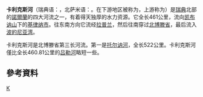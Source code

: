 {{Infobox_river |
  river_name = 卡利克斯河 |
  image_name = OvermorjarvFromKalixRiver200607.JPG|
  caption = |
  length = 460.65 km[http://www.smhi.se/sgn0102/n0204/vdragreg.pdf] |
  elevation = |
  origin = |
  mouth = [[波的尼亚湾|波的尼亚湾]] |
  discharge = 289 m<sup>3</sup>/s <ref>{{cite web |url=http://www.secretcreeks.com/river_facts.htm?f |title=存档副本 |accessdate=2007-01-20 |deadurl=yes |archiveurl=https://web.archive.org/web/20070311012724/http://www.secretcreeks.com/river_facts.htm?f |archivedate=2007-03-11 }}</ref> |
  watershed = 18,130.1 km<sup>2</sup> <ref>{{Cite web |url=http://www.smhi.se/sgn0102/n0205/lan_haro_norrbotten.pdf |title=存档副本 |access-date=2007-01-20 |archive-url=https://web.archive.org/web/20070315092400/http://www.smhi.se/sgn0102/n0205/lan_haro_norrbotten.pdf |archive-date=2007-03-15 |dead-url=yes }}</ref> |
  basin_countries = [[瑞典|瑞典]]|
}}
'''卡利克斯河'''（瑞典语：{{lang|sv|'''Kalix älv'''}}，北萨米语：{{lang|se|'''Gáláseatnu'''}}。在下游地区被称为{{lang|sv|'''Kaihnuunväylä'''}}，上游称为{{lang|sv|'''Kaalasväylä'''}}）是[[瑞典|瑞典]]北部的[[諾爾蘭_(瑞典)|諾爾蘭]]的四大河流之一，有着得天独厚的水力资源。它全长461公里，流向[[凯布讷山|凯布讷山]]下的[[基律纳市|基律纳市]]。往东南方向它流经[[拉普兰|拉普兰]]，然后往南穿过[[北博滕省|北博滕省]]，最后流入[[波的尼亚湾|波的尼亚湾]]。

卡利克斯河是北博滕省第三长河流。第一是[[托尔讷河|托尔讷河]]，全长522公里。卡利克斯河僅比全长460.81公里的[[吕勒河|吕勒河]]略短一些。

== 參考資料 ==
{{commonscat|Kalix River}}
{{reflist}}

{{coord|display=title}}
{{瑞典地理小作品}}
{{normdaten}}

[[Category:瑞典河流|K]]
